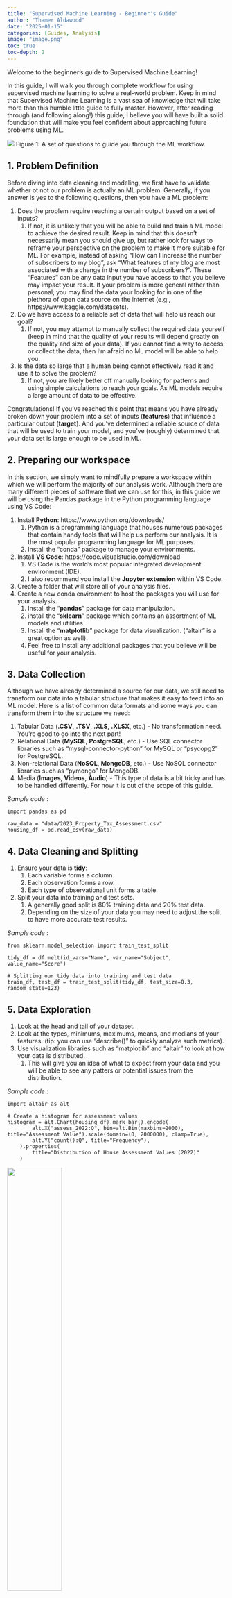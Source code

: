 ```yaml
---
title: "Supervised Machine Learning - Beginner's Guide"
author: "Thamer Aldawood"
date: "2025-01-15"
categories: [Guides, Analysis]
image: "image.png"
toc: true
toc-depth: 2
---
```


Welcome to the beginner's guide to Supervised Machine Learning! 

In this guide, I will walk you through complete workflow for using supervised machine learning to solve a real-world problem. Keep in mind that Supervised Machine Learning is a vast sea of knowledge that will take more than this humble little guide to fully master. However, after reading through (and following along!) this guide, I believe you will have built a solid foundation that will make you feel confident about approaching future problems using ML.

![](ml-workflow-V2.png)
Figure 1: A set of questions to guide you through the ML workflow.

## 1. Problem Definition
Before diving into data cleaning and modeling, we first have to validate whether ot not our problem is actually an ML problem. Generally, if you answer is yes to the following questions, then you have a ML problem:

1. Does the problem require reaching a certain output based on a set of inputs?
   1. If not, it is unlikely that you will be able to build and train a ML model to achieve the desired result. Keep in mind that this doesn't necessarily mean you should give up, but rather look for ways to reframe your perspective on the problem to make it more suitable for ML. For example, instead of asking "How can I increase the number of subscribers to my blog", ask "What features of my blog are most associated with a change in the number of subscribers?". These "Features" can be any data input you have access to that you believe may impact your result. If your problem is more general rather than personal, you may find the data your looking for in one of the plethora of open data source on the internet (e.g., https://www.kaggle.com/datasets).
2. Do we have access to a reliable set of data that will help us reach our goal?
   1. If not, you may attempt to manually collect the required data yourself (keep in mind that the quality of your results will depend greatly on the quality and size of your data). If you cannot find a way to access or collect the data, then I'm afraid no ML model will be able to help you.
3. Is the data so large that a human being cannot effectively read it and use it to solve the problem?
   1. If not, you are likely better off manually looking for patterns and using simple calculations to reach your goals. As ML models require a large amount of data to be effective.

Congratulations! If you've reached this point that means you have already broken down your problem into a set of inputs (**features**) that influence a particular output (**target**). And you've determined a reliable source of data that will be used to train your model, and you've (roughly) determined that your data set is large enough to be used in ML.

## 2. Preparing our workspace
In this section, we simply want to mindfully prepare a workspace within which we will perform the majority of our analysis work. Although there are many different pieces of software that we can use for this, in this guide we will be using the Pandas package in the Python programming language using VS Code:

1. Install **Python**: https://www.python.org/downloads/  
      1. Python is a programming language that houses numerous packages that contain handy tools that will help us perform our analysis. It is the most popular programming language for ML purposes.
      2. Install the "conda" package to manage your environments.
2. Install **VS Code**: https://code.visualstudio.com/download
      1. VS Code is the world's most popular integrated development environment (IDE).
      2. I also recommend you install the **Jupyter extension** within VS Code.
3. Create a folder that will store all of your analysis files.
4. Create a new conda environment to host the packages you will use for your analysis.
      1. Install the "**pandas**" package for data manipulation.
      2. install the "**sklearn**" package which contains an assortment of ML models and utilities.
      3. Install the "**matplotlib**" package for data visualization. ("altair" is a great option as well).
      4. Feel free to install any additional packages that you believe will be useful for your analysis.

## 3. Data Collection
Although we have already determined a source for our data, we still need to transform our data into a tabular structure that makes it easy to feed into an ML model. Here is a list of common data formats and some ways you can transform them into the structure we need:

1. Tabular Data (**.CSV**, **.TSV**, **.XLS**, **.XLSX**, etc.) -  No transformation need. You're good to go into the next part!  
2. Relational Data (**MySQL**, **PostgreSQL**, etc.) - Use SQL connector libraries such as "mysql-connector-python" for MySQL or "psycopg2" for PostgreSQL.  
3. Non-relational Data (**NoSQL**, **MongoDB**, etc.) - Use NoSQL connector libraries such as "pymongo" for MongoDB.  
4. Media (**Images**, **Videos**, **Audio**) - This type of data is a bit tricky and has to be handled differently. For now it is out of the scope of this guide. 

*Sample code* : 
``` 
import pandas as pd

raw_data = "data/2023_Property_Tax_Assessment.csv"
housing_df = pd.read_csv(raw_data)
``` 

## 4. Data Cleaning and Splitting
1. Ensure your data is **tidy**: 
   1. Each variable forms a column.
   2. Each observation forms a row.
   3. Each type of observational unit forms a table.
2. Split your data into training and test sets.
   1. A generally good split is 80% training data and 20% test data.
   2. Depending on the size of your data you may need to adjust the split to have more accurate test results.

*Sample code* : 
``` 
from sklearn.model_selection import train_test_split

tidy_df = df.melt(id_vars="Name", var_name="Subject", value_name="Score")

# Splitting our tidy data into training and test data
train_df, test_df = train_test_split(tidy_df, test_size=0.3, random_state=123)
``` 

## 5. Data Exploration
1. Look at the head and tail of your dataset.
2. Look at the types, minimums, maximums, means, and medians of your features. (tip: you can use "describe()" to quickly analyze such metrics).
3. Use visualization libraries such as "matplotlib" and "altair" to look at how your data is distributed.
   1. This will give you an idea of what to expect from your data and you will be able to see any patters or potential issues from the distribution.

*Sample code* : 
```
import altair as alt

# Create a histogram for assessment values
histogram = alt.Chart(housing_df).mark_bar().encode(
        alt.X("assess_2022:Q", bin=alt.Bin(maxbins=2000), title="Assessment Value").scale(domain=(0, 2000000), clamp=True),
        alt.Y("count():Q", title="Frequency"),
    ).properties(
        title="Distribution of House Assessment Values (2022)"
    )
```

![](histogram.png){width=50%}

Figure 2: An example of exploratory data analysis using a histogram.

## 6. Preprocessing and Feature Engineering
1. Preprocessing refers to the process of translating a feature into a different scale or form to make it easier for our model to understand it. Here are some basic preprocessing technique that you can use depending on a features data type:
   1. **Numeric features**: Standard Scaler.
   2. **Categorical features**: One-Hot Encoding.
   3. **Binary features**: Represent with 0 and 1.
   4. **Text features**: Bag-of-Words if syntax doesn't matter. NLTK if syntax does matter. (This one is tricky and has many different approaches. The best approach depends on your specific problem).
   5. **Date and time** features: Extract meaningful components (e.g., year, month, day, hour, day of week). (This is another tricky one that has plenty of approaches. Depending on your problem and model the best approach may change).
   6. Keep in mind that there are plenty more types of features and plenty more preprocessing techniques, these examples are only meant to serve as a starting point.
2. Feature Engineering can be tricky so feel free to skip this step if this is your first time using ML. Essentially, feature engineering uses existing features and information to create new features that describe the same information from a different angle that can be more beneficial for our model. For example, you may use a "Date of Birth" feature to create a new feature "Age" which can be easier to work with since it is a simple numeric feature rather than a date.

*Sample code* : 
```
from sklearn.compose import make_column_transformer
from sklearn.preprocessing import OneHotEncoder, StandardScaler

# Divide features by type
categorical_features = ['garage', 'firepl', 'bsmt', 'bdevl']
numeric_features = ['meters']

# Create the column transformer to preprocess features
preprocessor = make_column_transformer(
    (OneHotEncoder(), categorical_features),  # One-hot encode categorical columns
    (StandardScaler(), numeric_features),  # Standardize numeric columns
)
```
## 7. Feature Selection and Model Building
1. Although we generally like feeding our model as much data as possible, more features doesn't necessarily result in better performance. In fact, a large number of features can confuse our model and cause "overfitting" which will worsen its performance.
   1. We have to be selective about which features to keep.
   2. Start by removing unique features such as IDs, phone number, etc. We want to remove these because they are unlikely to contain any valuable patterns that will benefit our model.
   3. Remove any other features that you think will have little or no impact on our target
   4. Don't worry, you will have the opportunity to come back later and bring back or remove some more features to see how they impact your model.
2. Now is a good time to do some research on what ML models generally work well for your type of problem. Here is a short list of well known models and when to use them:
   1. **Linear Regression**
      1. Use for: Predicting a continuous numerical value.
      2. Example: Predicting house prices based on its size, location, and number of bedrooms.
   2. **Logistic Regression**
      1. Use for: Binary classification problems.
      2. Example: Predicting whether a customer will churn.
   3. **Decision Trees**
      1. Use for: Interpretable models for classification or regression.
      2. Example: Classifying loan approvals based on credit scores, income, etc.
   4. **Random Forest**
      1. Use for: Handling complex classification and regression tasks with reduced overfitting.
      2. Example: Predicting customer segments for marketing campaigns.
   5. **Gradient Boosting** (e.g., XGBoost, LightGBM, CatBoost)
      1. Use for: Complex non-linear relationships and feature interactions.
      2. Example: Predicting loan default probabilities or rankings.
   6. **Support Vector Machines (SVM)**
      1. Use for: Classification problems, especially with small or high-dimensional datasets.
      2. Example: Classifying emails as spam or non-spam.
   7. **K-Nearest Neighbors (KNN)**
      1. Use for: Simple classification or regression problems.
      2. Example: Recommending products based on user similarity.
   8. **Naive Bayes**
      1. Use for: Text classification with large datasets.
      2. Example: Classifying sentiment in customer reviews.
3. If you feel indecisive about which one to use, fret not, it is totally valid to find the best model for your problem using trial and error.
4. Keep in mind that you can also use an "Ensemble" of a number of these models. But this is a more advanced technique that we will save for another time.
5. You also want to create a "dummy" model to act as your baseline to help you gauge your model. Examples include "DummyClassifier" and "DummyRegressor".

*Sample code* : 
```
from sklearn.linear_model import RidgeCV
from sklearn.dummy import DummyRegressor
from sklearn.pipeline import make_pipeline

ridge_pipeline = make_pipeline(preprocessor, RidgeCV())
dummy_pipe = make_pipeline(preprocessor, DummyRegressor())
```

## 8. Evaluation and Model Selection
1. Use cross-validation to evaluate the model you created.
2. Go back and redo your feature selection and preprocessing to see how it affects your models performance.
3. Try different models and compare them against each other.
4. Continuously iterate through this process until you achieve a satisfactory validation score.

*Sample code* : 
```
from sklearn.model_selection import cross_validate

# initialize results dictionary
cross_val_results = {}

# Perform cross-validation for ridge model
cross_val_results["ridge"] = pd.DataFrame(
    cross_validate(ridge_pipeline, X_train, y_train, return_train_score=True)
).agg(['mean', 'std']).round(3).T

# Perform cross-validation for dummy model
cross_val_results["dummy"] = pd.DataFrame(
    cross_validate(dummy_pipeline, X_train, y_train, return_train_score=True)
).agg(['mean', 'std']).round(3).T

```

|         | ridge | dummy |
|---------|-----:|------:|
| fit_time      | 0.019   |    0.012 |
| score_time     | 0.004  |   0.003 |
| test_score       | 0.764    |     0.304 |
| train_score       | 0.812    |     0.289 |

Figure 3: Table showing cross validation results of our ridge and dummy models. Please note that "test_score" here actually refers to the validation score and is different from the test score that we will get from our test data later on.

## 9. Test data and Predictions
1. Once you are finally satisfied with your model, test it one last time using the previously unseen "test data"
   1. Keep in mind that you can only do this once, and you should not go back and adjust your model to try and get a better test score as it will no longer be truly "unseen". We call this the "golden rule".
2. Congratulations! your model is finally ready to start making predictions.
   1. These predictions will likely be as accurate as the test score suggests.
3. Now all that's left is to communicate your findings and use those predictions to solve your problem.

#### Well done! You are now ready to tackle your problems using Machine Learning.

#### References
1. Daumé III, H. (retrieved 2024). A Course in Machine Learning (CIML). Retrieved from https://ciml.info/
2. Mueller, A. C., & Guido, S. (2016). Introduction to Machine Learning with Python: A Guide for Data Scientists. O'Reilly Media.
3. Russell, S., & Norvig, P. (2020). Artificial Intelligence: A Modern Approach (4th ed.). Pearson.
4. Top IDE Index. (retrieved 2025). PYPL Popularity of Programming Languages. Retrieved from https://pypl.github.io/IDE.html


